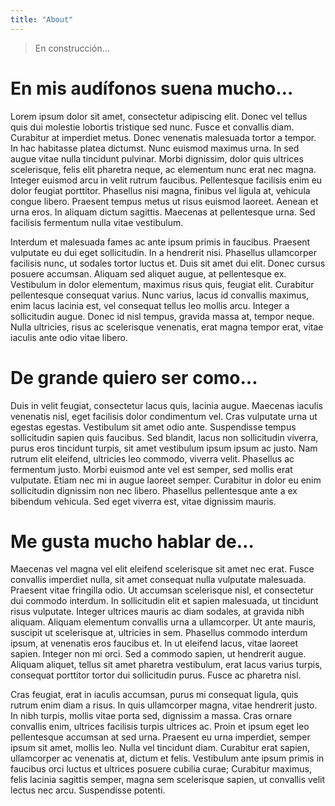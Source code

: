 ```yaml
---
title: "About"
---
```


> En construcción...

# En mis audífonos suena mucho...

Lorem ipsum dolor sit amet, consectetur adipiscing elit. Donec vel tellus quis dui molestie lobortis tristique sed nunc. Fusce et convallis diam. Curabitur at imperdiet metus. Donec venenatis malesuada tortor a tempor. In hac habitasse platea dictumst. Nunc euismod maximus urna. In sed augue vitae nulla tincidunt pulvinar. Morbi dignissim, dolor quis ultrices scelerisque, felis elit pharetra neque, ac elementum nunc erat nec magna. Integer euismod arcu in velit rutrum faucibus. Pellentesque facilisis enim eu dolor feugiat porttitor. Phasellus nisi magna, finibus vel ligula at, vehicula congue libero. Praesent tempus metus ut risus euismod laoreet. Aenean et urna eros. In aliquam dictum sagittis. Maecenas at pellentesque urna. Sed facilisis fermentum nulla vitae vestibulum.

Interdum et malesuada fames ac ante ipsum primis in faucibus. Praesent vulputate eu dui eget sollicitudin. In a hendrerit nisi. Phasellus ullamcorper facilisis nunc, ut sodales tortor luctus et. Duis sit amet dui elit. Donec cursus posuere accumsan. Aliquam sed aliquet augue, at pellentesque ex. Vestibulum in dolor elementum, maximus risus quis, feugiat elit. Curabitur pellentesque consequat varius. Nunc varius, lacus id convallis maximus, enim lacus lacinia est, vel consequat tellus leo mollis arcu. Integer a sollicitudin augue. Donec id nisl tempus, gravida massa at, tempor neque. Nulla ultricies, risus ac scelerisque venenatis, erat magna tempor erat, vitae iaculis ante odio vitae libero.

# De grande quiero ser como...

Duis in velit feugiat, consectetur lacus quis, lacinia augue. Maecenas iaculis venenatis nisl, eget facilisis dolor condimentum vel. Cras vulputate urna ut egestas egestas. Vestibulum sit amet odio ante. Suspendisse tempus sollicitudin sapien quis faucibus. Sed blandit, lacus non sollicitudin viverra, purus eros tincidunt turpis, sit amet vestibulum ipsum ipsum ac justo. Nam rutrum elit eleifend, ultricies leo commodo, viverra velit. Phasellus ac fermentum justo. Morbi euismod ante vel est semper, sed mollis erat vulputate. Etiam nec mi in augue laoreet semper. Curabitur in dolor eu enim sollicitudin dignissim non nec libero. Phasellus pellentesque ante a ex bibendum vehicula. Sed eget viverra est, vitae dignissim mauris.

# Me gusta mucho hablar de...

Maecenas vel magna vel elit eleifend scelerisque sit amet nec erat. Fusce convallis imperdiet nulla, sit amet consequat nulla vulputate malesuada. Praesent vitae fringilla odio. Ut accumsan scelerisque nisl, et consectetur dui commodo interdum. In sollicitudin elit et sapien malesuada, ut tincidunt risus vulputate. Integer ultrices mauris ac diam sodales, at gravida nibh aliquam. Aliquam elementum convallis urna a ullamcorper. Ut ante mauris, suscipit ut scelerisque at, ultricies in sem. Phasellus commodo interdum ipsum, at venenatis eros faucibus et. In ut eleifend lacus, vitae laoreet sapien. Integer non mi orci. Sed a commodo sapien, ut hendrerit augue. Aliquam aliquet, tellus sit amet pharetra vestibulum, erat lacus varius turpis, consequat porttitor tortor dui sollicitudin purus. Fusce ac pharetra nisl.

Cras feugiat, erat in iaculis accumsan, purus mi consequat ligula, quis rutrum enim diam a risus. In quis ullamcorper magna, vitae hendrerit justo. In nibh turpis, mollis vitae porta sed, dignissim a massa. Cras ornare convallis enim, ultrices facilisis turpis ultrices ac. Proin et ipsum eget leo pellentesque accumsan at sed urna. Praesent eu urna imperdiet, semper ipsum sit amet, mollis leo. Nulla vel tincidunt diam. Curabitur erat sapien, ullamcorper ac venenatis at, dictum et felis. Vestibulum ante ipsum primis in faucibus orci luctus et ultrices posuere cubilia curae; Curabitur maximus, felis lacinia sagittis semper, magna sem scelerisque sapien, ut convallis velit lectus nec arcu. Suspendisse potenti.